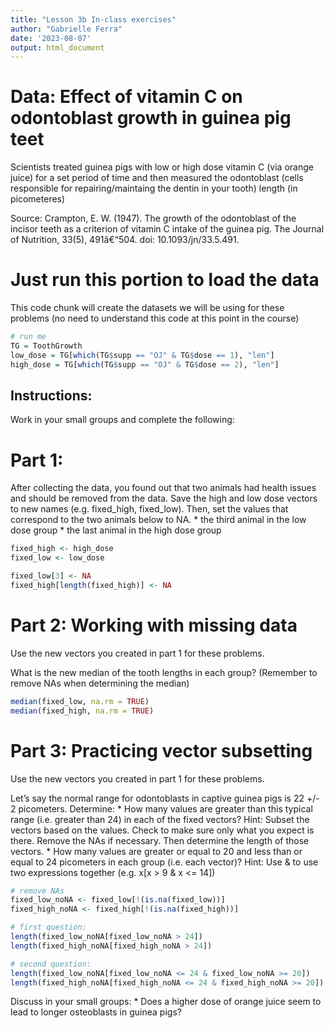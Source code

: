 ```yaml
---
title: "Lesson 3b In-class exercises"
author: "Gabrielle Ferra"
date: '2023-08-07'
output: html_document
---
```


# Data: Effect of vitamin C on odontoblast growth in guinea pig teet

Scientists treated guinea pigs with low or high dose vitamin C (via orange juice) for a set period of time and then measured the odontoblast (cells responsible for repairing/maintaing the dentin in your tooth) length (in picometeres)

Source: Crampton, E. W. (1947). The growth of the odontoblast of the incisor teeth as a criterion of vitamin C intake of the guinea pig. The Journal of Nutrition, 33(5), 491â€“504. doi: 10.1093/jn/33.5.491.

# Just run this portion to load the data
This code chunk will create the datasets we will be using for these problems (no need to understand this code at this point in the course)

```r
# run me
TG = ToothGrowth
low_dose = TG[which(TG$supp == "OJ" & TG$dose == 1), "len"]
high_dose = TG[which(TG$supp == "OJ" & TG$dose == 2), "len"]

```

## Instructions:
Work in your small groups and complete the following:

# Part 1:

After collecting the data, you found out that two animals had health issues and should be removed from the data. Save the high and low dose vectors to new names (e.g. fixed_high, fixed_low). Then, set the values that correspond to the two animals below to NA.
    * the third animal in the low dose group
    * the last animal in the high dose group


```r
fixed_high <- high_dose
fixed_low <- low_dose

fixed_low[3] <- NA
fixed_high[length(fixed_high)] <- NA
```

# Part 2: Working with missing data 

Use the new vectors you created in part 1 for these problems. 

What is the new median of the tooth lengths in each group? (Remember to remove NAs when determining the median)

```r
median(fixed_low, na.rm = TRUE)
median(fixed_high, na.rm = TRUE)
```

# Part 3: Practicing vector subsetting

Use the new vectors you created in part 1 for these problems. 

Let's say the normal range for odontoblasts in captive guinea pigs is 22 +/- 2 picometers. Determine:
    * How many values are greater than this typical range (i.e. greater than 24) in each of the fixed vectors? Hint: Subset the vectors based on the values. Check to make sure only what you expect is there. Remove the NAs if necessary. Then determine the length of those vectors.
    * How many values are greater or equal to 20 and less than or equal to 24 picometers in each group (i.e. each vector)? Hint: Use & to use two expressions together (e.g. x[x > 9 & x <= 14])

```r
# remove NAs
fixed_low_noNA <- fixed_low[!(is.na(fixed_low))]
fixed_high_noNA <- fixed_high[!(is.na(fixed_high))]

# first question:
length(fixed_low_noNA[fixed_low_noNA > 24])
length(fixed_high_noNA[fixed_high_noNA > 24])

# second question:
length(fixed_low_noNA[fixed_low_noNA <= 24 & fixed_low_noNA >= 20])
length(fixed_high_noNA[fixed_high_noNA <= 24 & fixed_high_noNA >= 20])
```

Discuss in your small groups:
    * Does a higher dose of orange juice seem to lead to longer osteoblasts in guinea pigs?
